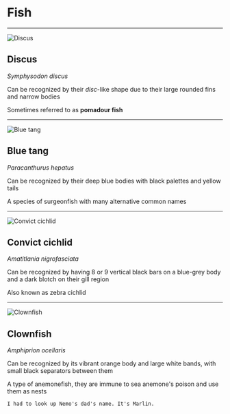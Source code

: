 # Fish

---

![Discus](/assets/fish/discus.jpg)

## Discus

_Symphysodon discus_

Can be recognized by their _disc_-like shape due to their large rounded fins and narrow bodies

Sometimes referred to as **pomadour fish**

---

![Blue tang](/assets/fish/blue-tang.jpg)

## Blue tang

_Paracanthurus hepatus_

Can be recognized by their deep blue bodies with black palettes and yellow tails

A species of surgeonfish with many alternative common names

---

![Convict cichlid](/assets/fish/convict-cichlid.jpg)

## Convict cichlid

_Amatitlania nigrofasciata_

Can be recognized by having 8 or 9 vertical black bars on a blue-grey body and a dark blotch on their gill region

Also known as zebra cichlid

---

![Clownfish](/assets/fish/clownfish.jpg)

## Clownfish

_Amphiprion ocellaris_

Can be recognized by its vibrant orange body and large white bands, with small black separators between them

A type of anemonefish, they are immune to sea anemone's poison and use them as nests

```notes
I had to look up Nemo's dad's name. It's Marlin.
```


